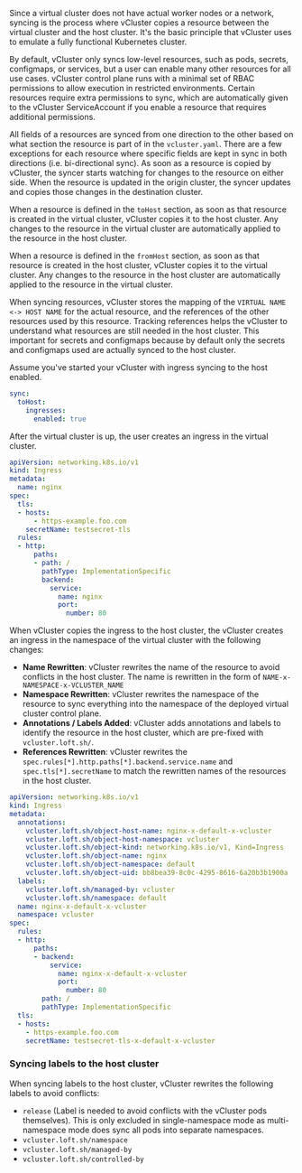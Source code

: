 Since a virtual cluster does not have actual worker nodes or a network, syncing is the process where vCluster copies a resource between the virtual cluster and the host cluster. 
It's the basic principle that vCluster uses to emulate a fully functional Kubernetes cluster. 

By default, vCluster only syncs low-level resources, such as pods, secrets, configmaps, or services, but a user can 
enable many other resources for all use cases. vCluster control plane runs with a minimal set of RBAC permissions to allow execution in restricted environments. Certain resources require 
extra permissions to sync, which are automatically given to the vCluster ServiceAccount if you enable a resource that requires additional 
permissions. 

All fields of a resources are synced from one direction to the other based on what section the resource is part of in the `vcluster.yaml`. There 
are a few exceptions for each resource where specific fields are kept in sync in both directions (i.e. bi-directional sync). 
As soon as a resource is copied by vCluster, the syncer starts watching for changes to the resource on either side. When the resource
is updated in the origin cluster, the syncer updates and copies those changes in the destination cluster. 

When a resource is defined in the `toHost` section, as soon as that resource is created in the virtual cluster, vCluster copies it to the host cluster. 
Any changes to the resource in the virtual cluster are automatically applied to the resource in the host cluster.

When a resource is defined in the `fromHost` section, as soon as that resource is created in the host cluster, vCluster copies it to the virtual cluster. 
Any changes to the resource in the host cluster are automatically applied to the resource in the virtual cluster.


When syncing resources, vCluster stores the mapping of the `VIRTUAL NAME <-> HOST NAME` for the actual resource, and the references of the other resources used by this resource. 
Tracking references helps the vCluster to understand what resources are still needed in the host cluster. This important for secrets and configmaps because by default only the secrets and configmaps used are actually synced to the host cluster.

Assume you've started your vCluster with ingress syncing to the host enabled. 

``` vcluster.yaml
sync:
  toHost:
    ingresses:
      enabled: true
```

After the virtual cluster is up, the user creates an ingress in the virtual cluster.

```yaml
apiVersion: networking.k8s.io/v1
kind: Ingress
metadata:
  name: nginx
spec:
  tls:
  - hosts:
      - https-example.foo.com
    secretName: testsecret-tls
  rules:
  - http:
      paths:
      - path: /
        pathType: ImplementationSpecific
        backend:
          service:
            name: nginx
            port:
              number: 80
```

When vCluster copies the ingress to the host cluster, the vCluster creates an ingress in the namespace of the virtual cluster with the following changes:

* **Name Rewritten**: vCluster rewrites the name of the resource to avoid conflicts in the host cluster. The name is rewritten in the form of `NAME-x-NAMESPACE-x-VCLUSTER_NAME`
* **Namespace Rewritten**: vCluster rewrites the namespace of the resource to sync everything into the namespace of the deployed virtual cluster control plane.
* **Annotations / Labels Added**: vCluster adds annotations and labels to identify the resource in the host cluster, which are pre-fixed with `vcluster.loft.sh/`.
* **References Rewritten**: vCluster rewrites the `spec.rules[*].http.paths[*].backend.service.name` and `spec.tls[*].secretName` to match the rewritten names of the resources in the host cluster.


```yaml
apiVersion: networking.k8s.io/v1
kind: Ingress
metadata:
  annotations:
    vcluster.loft.sh/object-host-name: nginx-x-default-x-vcluster
    vcluster.loft.sh/object-host-namespace: vcluster
    vcluster.loft.sh/object-kind: networking.k8s.io/v1, Kind=Ingress
    vcluster.loft.sh/object-name: nginx
    vcluster.loft.sh/object-namespace: default
    vcluster.loft.sh/object-uid: bb8bea39-8c0c-4295-8616-6a20b3b1900a
  labels:
    vcluster.loft.sh/managed-by: vcluster
    vcluster.loft.sh/namespace: default
  name: nginx-x-default-x-vcluster
  namespace: vcluster
spec:
  rules:
  - http:
      paths:
      - backend:
          service:
            name: nginx-x-default-x-vcluster
            port:
              number: 80
        path: /
        pathType: ImplementationSpecific
  tls:
  - hosts:
    - https-example.foo.com
    secretName: testsecret-tls-x-default-x-vcluster
```

### Syncing labels to the host cluster

When syncing labels to the host cluster, vCluster rewrites the following labels to avoid conflicts:

* `release` (Label is needed to avoid conflicts with the vCluster pods themselves). This is only excluded in single-namespace mode as multi-namespace mode does sync all pods into separate namespaces.
* `vcluster.loft.sh/namespace`
* `vcluster.loft.sh/managed-by`
* `vcluster.loft.sh/controlled-by`